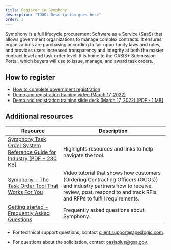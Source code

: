 ```yaml
---
title: Register in Symphony
description: "TODO: Description goes here"
order: 3
---
```




Symphony is a full lifecycle procurement Software as a Service (SaaS) that allows government organizations to manage complex contracts. It ensures organizations are purchasing according to fair opportunity laws and rules, and provides users increased transparency and integrity at both the master contract level and task order level. It is home to the OASIS+ Submission Portal, which buyers will use to issue, manage, and award task orders.

## How to register
- [How to complete government registration](https://programsupport.apexlogic.com/support/solutions/articles/35000211063-how-to-complete-government-registration)
- [Demo and registration training video (March 17, 2022)](https://www.youtube.com/watch?v=LXkqNV88FJI)
- [Demo and registration training slide deck (March 17, 2022) [PDF - 1 MB] ](https://www.gsa.gov/system/files/Final_-_Symphony_Customer_Rollout_Presentation_%282022-03-17%29_.pdf)

## Additional resources

| Resource | Description |
| --------------------------| --------------------------|
|[Symphony Task Order System Reference Guide for Industry [PDF - 230 KB]](https://www.gsa.gov/system/files/OASIS_Symphony_Quick_Reference_for_Industry_-_April_2023%20%283%29.pdf) | Highlights resources and links to help navigate the tool. | 
|[Symphony - The Task Order Tool That Works For You](https://youtu.be/cQ4zVfA8MAY) | Video tutorial that shows how customers (Ordering Contracting Officers (OCOs)) and industry partners how to receive, review, post, respond to and track RFIs and RFPs to fulfill requirements. | 
|[Getting started -  Frequently Asked Questions](https://gettingstarted.apexlogic.com/support/home) | Frequently asked questions about Symphony. | 

<SummaryBox header="Questions about Symphony">
    
   - For technical support questions, contact [client.support@apexlogic.com](mailto:client.support@apexlogic.com). 

   - For questions about the solicitation, contact [oasisplus@gsa.gov](mailto:oasisplus@gsa.gov). 

</SummaryBox>